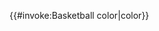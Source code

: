 <includeonly>{{#invoke:Basketball color|color}}</includeonly><noinclude>
{{Documentation}}
</noinclude>
